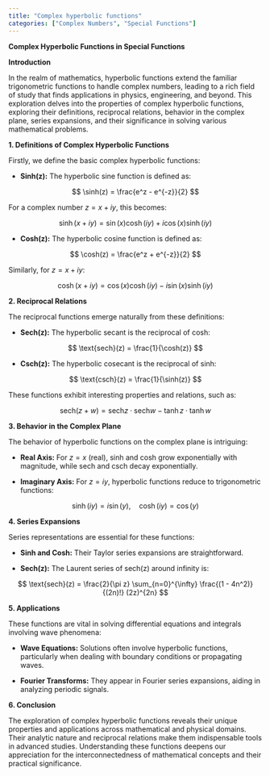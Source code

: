 ```yaml
---
title: "Complex hyperbolic functions"
categories: ["Complex Numbers", "Special Functions"]
---
```




**Complex Hyperbolic Functions in Special Functions**

**Introduction**

In the realm of mathematics, hyperbolic functions extend the familiar trigonometric functions to handle complex numbers, leading to a rich field of study that finds applications in physics, engineering, and beyond. This exploration delves into the properties of complex hyperbolic functions, exploring their definitions, reciprocal relations, behavior in the complex plane, series expansions, and their significance in solving various mathematical problems.

**1. Definitions of Complex Hyperbolic Functions**

Firstly, we define the basic complex hyperbolic functions:

- **Sinh(z):** The hyperbolic sine function is defined as:
  
$$
  \sinh(z) = \frac{e^z - e^{-z}}{2}
  $$

  For a complex number $z = x + iy$, this becomes:
  
$$
  \sinh(x + iy) = \sin(x)\cosh(iy) + i\cos(x)\sinh(iy)
  $$

  
- **Cosh(z):** The hyperbolic cosine function is defined as:
  
$$
  \cosh(z) = \frac{e^z + e^{-z}}{2}
  $$

  Similarly, for $z = x + iy$:
  
$$
  \cosh(x + iy) = \cos(x)\cosh(iy) - i\sin(x)\sinh(iy)
  $$


**2. Reciprocal Relations**

The reciprocal functions emerge naturally from these definitions:

- **Sech(z):** The hyperbolic secant is the reciprocal of cosh:
  
$$
  \text{sech}(z) = \frac{1}{\cosh(z)}
  $$

  
- **Csch(z):** The hyperbolic cosecant is the reciprocal of sinh:
  
$$
  \text{csch}(z) = \frac{1}{\sinh(z)}
  $$


These functions exhibit interesting properties and relations, such as:


$$
\text{sech}(z + w) = \text{sech} z \cdot \text{sech} w - \tanh z \cdot \tanh w
$$


**3. Behavior in the Complex Plane**

The behavior of hyperbolic functions on the complex plane is intriguing:

- **Real Axis:** For $z = x$ (real), sinh and cosh grow exponentially with magnitude, while sech and csch decay exponentially.

- **Imaginary Axis:** For $z = iy$, hyperbolic functions reduce to trigonometric functions:

  
$$
  \sinh(iy) = i\sin(y), \quad \cosh(iy) = \cos(y)
  $$


**4. Series Expansions**

Series representations are essential for these functions:

- **Sinh and Cosh:** Their Taylor series expansions are straightforward.
  
- **Sech(z):** The Laurent series of sech(z) around infinity is:
  
  
$$
  \text{sech}(z) = \frac{2}{\pi z} \sum_{n=0}^{\infty} \frac{(1 - 4n^2)}{(2n)!} (2z)^{2n}
  $$


**5. Applications**

These functions are vital in solving differential equations and integrals involving wave phenomena:

- **Wave Equations:** Solutions often involve hyperbolic functions, particularly when dealing with boundary conditions or propagating waves.

- **Fourier Transforms:** They appear in Fourier series expansions, aiding in analyzing periodic signals.

**6. Conclusion**

The exploration of complex hyperbolic functions reveals their unique properties and applications across mathematical and physical domains. Their analytic nature and reciprocal relations make them indispensable tools in advanced studies. Understanding these functions deepens our appreciation for the interconnectedness of mathematical concepts and their practical significance.
